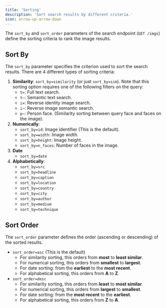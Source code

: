 ```yaml
---
title: 'Sorting'
description: 'Sort search results by different criteria.'
icon: arrow-up-arrow-down
---
```

The `sort_by` and `sort_order` parameters of the search endpoint (`GET /imgs`) define the sorting criteria to rank the image results.

## Sort By

The `sort_by` parameter specifies the criterion used to sort the search results. There are 4 different types of sorting criteria:

1. **Similarity**: `sort_by=similarity` (or just `sort_by=sim`). Note that this sorting option requires one of the following filters on the query:
   - `t=`: Full text search.
   - `t~`: Semantic text search.
   - `i=`: Reverse identity image search.
   - `i~`: Reverse image semantic search.
   - `p~`: Person face. (Similarity sorting between query face and faces on the image).
2. **Numerically**:
   - `sort_by=id`: Image identifier (This is the default).
   - `sort_by=width`: Image width.
   - `sort_by=height`: Image height.
   - `sort_by=n_faces`: Number of faces in the image.
3. **Date**
   - `sort_by=date`
4. **Alphabetically**:
   - `sort_by=src`
   - `sort_by=headline`
   - `sort_by=caption`
   - `sort_by=location`
   - `sort_by=country`
   - `sort_by=city`
   - `sort_by=author`
   - `sort_by=medium`
   - `sort_by=technique`

## Sort Order

The `sort_order` parameter defines the order (ascending or descending) of the sorted results.

- `sort_order=asc` (This is the default)
  - For similarity sorting, this orders from **most** to **least similar**.
  - For numerical sorting, this orders from **smallest** to **largest**.
  - For date sorting: from the **earliest** to the **most recent**.
  - For alphabetical sorting, this orders from **A** to **Z**.
- `sort_order=desc`
  - For similarity sorting, this orders from **least** to **most similar**.
  - For numerical sorting, this orders from **largest** to **smallest**.
  - For date sorting: from the **most recent** to the **earliest**.
  - For alphabetical sorting, this orders from **Z** to **A**.
